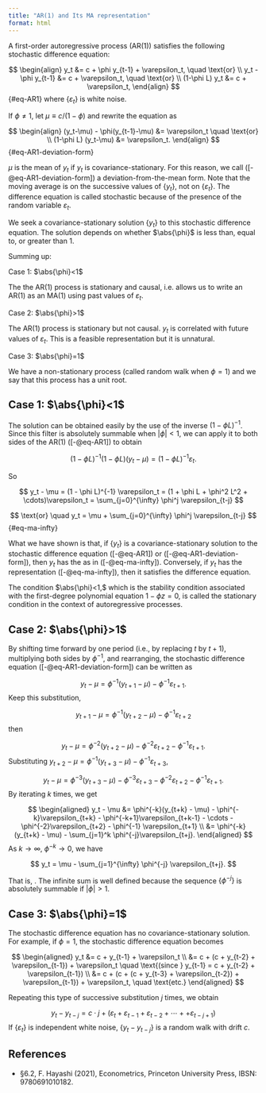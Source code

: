 ```yaml
---
title: "AR(1) and Its MA representation"
format: html
---
```



A first-order autoregressive process (AR(1)) satisfies the following stochastic difference equation:

$$
\begin{align}
y_t &= c + \phi y_{t-1} + \varepsilon_t,  \quad \text{or} \\
y_t - \phi y_{t-1} &= c + \varepsilon_t,  \quad \text{or} \\
(1-\phi L) y_t &= c + \varepsilon_t,
\end{align}
$$ {#eq-AR1}
where $\{\varepsilon_t\}$ is white noise.

If $\phi\ne 1,$ let $\mu\equiv c/(1-\phi)$ and rewrite the equation as 

$$
\begin{align}
(y_t-\mu) - \phi(y_{t-1}-\mu) &= \varepsilon_t \quad \text{or} \\
(1-\phi L) (y_t-\mu) &= \varepsilon_t.
\end{align}
$$ {#eq-AR1-deviation-form}


$\mu$ is the mean of $y_t$ if $y_t$ is covariance-stationary. For this reason, we call ([-@eq-AR1-deviation-form]) a deviation-from-the-mean form. Note that the moving average is on the successive values of $\{y_t\},$ not on $\{\varepsilon_t\}.$ The difference equation is called stochastic because of the presence of the random variable $\varepsilon_t.$


We seek a covariance-stationary solution $\{y_t\}$ to this stochastic difference equation. The solution depends on whether $\abs{\phi}$ is less than, equal to, or greater than 1.


Summing up:

Case 1: $\abs{\phi}<1$

The the AR(1) process is stationary and causal, i.e. allows us to write an AR(1) as an MA(1) using past values of $\varepsilon_t.$
    
Case 2: $\abs{\phi}>1$

The AR(1) process is stationary but not causal. $y_t$ is correlated with future values of $\varepsilon_t.$ This is a feasible representation but it is unnatural.

Case 3: $\abs{\phi}=1$

We have a non-stationary process (called random walk when $\phi = 1$) and we say that this process has a unit root.


## Case 1: $\abs{\phi}<1$

The solution can be obtained easily by the use of the inverse $(1 - \phi L)^{-1}$. Since this filter is absolutely summable when $|\phi| < 1$, we can apply it to both sides of the AR(1) ([-@eq-AR1]) to obtain

$$
(1 - \phi L)^{-1}(1 - \phi L)(y_t - \mu) = (1 - \phi L)^{-1} \varepsilon_t.
$$

So

$$
y_t - \mu = (1 - \phi L)^{-1} \varepsilon_t = (1 + \phi L + \phi^2 L^2 + \cdots)\varepsilon_t = \sum_{j=0}^{\infty} \phi^j \varepsilon_{t-j}
$$


$$
\text{or} \quad y_t = \mu + \sum_{j=0}^{\infty} \phi^j \varepsilon_{t-j}
$$ {#eq-ma-infty}


What we have shown is that, if $\{y_t\}$ is a covariance-stationary solution to the stochastic difference equation ([-@eq-AR1]) or ([-@eq-AR1-deviation-form]), then 
$y_t$ has the \textbf{moving-average representation} as in ([-@eq-ma-infty]).
Conversely, if $y_t$ has the representation ([-@eq-ma-infty]), then it satisfies the difference equation.

The condition $\abs{\phi}<1,$ which is the stability condition associated with the first-degree polynomial equation $1-\phi z=0,$ is called the stationary condition in the context of autoregressive processes.


## Case 2: $\abs{\phi}>1$

By shifting time forward by one period (i.e., by replacing $t$ by $t+1$), multiplying both sides by $\phi^{-1}$, and rearranging, the stochastic difference equation ([-@eq-AR1-deviation-form]) can be written as

$$
y_t - \mu = \phi^{-1}(y_{t+1} - \mu) - \phi^{-1} \varepsilon_{t+1}. 
$$
Keep this substitution,

$$
y_{t+1} - \mu = \phi^{-1}(y_{t+2} - \mu) - \phi^{-1} \varepsilon_{t+2}
$$
then 

$$
y_t - \mu = \phi^{-2}(y_{t+2} - \mu) - \phi^{-2}\varepsilon_{t+2} - \phi^{-1} \varepsilon_{t+1}. 
$$
Substituting $y_{t+2} - \mu = \phi^{-1}(y_{t+3} - \mu) - \phi^{-1} \varepsilon_{t+3}$,

$$
y_t - \mu = \phi^{-3}(y_{t+3} - \mu) - \phi^{-3}\varepsilon_{t+3} - \phi^{-2}\varepsilon_{t+2} - \phi^{-1} \varepsilon_{t+1}. 
$$
By iterating $k$ times, we get

$$
\begin{aligned}
y_t - \mu &= \phi^{-k}(y_{t+k} - \mu) - \phi^{-k}\varepsilon_{t+k}  - \phi^{-k+1}\varepsilon_{t+k-1} - \cdots - \phi^{-2}\varepsilon_{t+2} - \phi^{-1} \varepsilon_{t+1} \\
&= \phi^{-k}(y_{t+k} - \mu) - \sum_{j=1}^k \phi^{-j}\varepsilon_{t+j}. 
\end{aligned}
$$
As $k\to\infty$, $\phi^{-k}\to 0$, we have

$$
y_t = \mu - \sum_{j=1}^{\infty} \phi^{-j} \varepsilon_{t+j}. 
$$

That is, \colorbox{yellow}{the current value of $y$ is a moving average of \textit{future} values of $\varepsilon$}. The infinite sum is well defined because the sequence $\{\phi^{-j}\}$ is absolutely summable if $|\phi| > 1$.


## Case 3: $\abs{\phi}=1$

The stochastic difference equation has no covariance-stationary solution. For example, if $\phi = 1$, the stochastic difference equation becomes


$$
\begin{aligned}
y_t &= c + y_{t-1} + \varepsilon_t \\
    &= c + (c + y_{t-2} + \varepsilon_{t-1}) + \varepsilon_t \quad \text{(since } y_{t-1} = c + y_{t-2} + \varepsilon_{t-1}) \\
    &= c + (c + (c + y_{t-3} + \varepsilon_{t-2}) + \varepsilon_{t-1}) + \varepsilon_t, \quad \text{etc.}
\end{aligned}
$$

Repeating this type of successive substitution $j$ times, we obtain

$$
y_t - y_{t-j} = c \cdot j + (\varepsilon_t + \varepsilon_{t-1}+ \varepsilon_{t-2} + \cdots + + \varepsilon_{t-j+1})
$$
If $\{\varepsilon_t\}$ is independent white noise, $\{y_t - y_{t-j}\}$ is a random walk with drift $c.$


## References {.unlisted .unnumbered}

- §6.2, F. Hayashi (2021), Econometrics, Princeton University Press, IBSN: 9780691010182.














